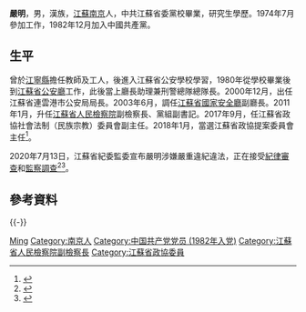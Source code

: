 {{Infobox officeholder
|image         = 
|caption       = 
|office        = {{CPPCC logo}} [[中国人民政治协商会议江苏省委员会|中国人民政治协商会议江苏省委员会]]提案委员会主任
|term_start    = 2018年1月
|term_end      = 2020年7月
|chairman      = [[黄莉新|黄莉新]]
|predecessor   = [[朱步楼|朱步楼]]
|successor     = 
|office1       = [[File:Supreme_People's_Procuratorate_of_P.R.China's_badge_.svg|20px]] [[江苏省人民检察院|江苏省人民检察院]]副检察长
|term_start1   = 2011年1月
|term_end1     = 2017年9月
|1blankname1   = 检察长
|1namedata1    = [[徐安|徐安]]→[[刘华_(1961年)|刘华]]
|predecessor1  = 
|successor1    = 
|name          = 严明
|birthname     = 
|birth_date    = {{birth year and age|1957|8}}  
|birth_place   = {{CHN}}[[江苏省|江苏省]][[南京市|南京市]]
|death_date    = 
|death_place   = 
|party         = {{中国共产党}}
|spouse        = 
|children      = 
|profession    = 
|alma_mater    = [[江苏警官学院|江苏省公安学校]]<br />中共江苏省委党校
|website       = 
|signature     = 
|footnotes     =
}}
'''嚴明'''{{BD|1957年|8月||catIdx=Yan, Ming}}，男，漢族，[[江蘇|江蘇]][[南京|南京]]人，中共江蘇省委黨校畢業，研究生學歷。1974年7月參加工作，1982年12月加入中國共產黨。

== 生平 ==
曾於[[江寧縣|江寧縣]]擔任教師及工人，後進入江蘇省公安學校學習，1980年從學校畢業後到[[江蘇省公安廳|江蘇省公安廳]]工作，此後當上廳長助理兼刑警總隊總隊長。2000年12月，出任江蘇省連雲港市公安局局長。2003年6月，調任[[江蘇省國家安全廳|江蘇省國家安全廳]]副廳長。2011年1月，升任[[江蘇省人民檢察院|江蘇省人民檢察院]]副檢察長、黨組副書記。2017年9月，任江蘇省政協社會法制（民族宗教）委員會副主任。2018年1月，當選江蘇省政協提案委員會主任<ref>{{cite news |url=http://www.js.xinhuanet.com/2020-07/14/c_1126233479.htm |title=江苏省政协提案委员会主任严明接受纪律审查和监察调查 |work=[[新华网|新华网]] |date=2020-07-14 |accessdate=2020-07-18 |language=zh-hans |archive-date=2020-09-27 |archive-url=https://web.archive.org/web/20200927113519/http://www.js.xinhuanet.com/2020-07/14/c_1126233479.htm |dead-url=no }}</ref>。

2020年7月13日，江蘇省紀委監委宣布嚴明涉嫌嚴重違紀違法，正在接受[[中国共产党中央纪律检查委员会|紀律審查]]和[[中华人民共和国国家监察委员会|監察調查]]<ref>{{cite news|url=http://www.jssjw.gov.cn/art/2020/7/13/art_17_140453.html |title=江苏省政协提案委员会主任严明接受纪律审查和监察调查 |work=清风扬帆网 |date=2020-07-13 |accessdate=2020-07-18 |language=zh-hans }}</ref><ref>{{cite news|url=http://www.ccdi.gov.cn/scdc/sggb/zjsc/202007/t20200713_221876.html |title=江苏省政协提案委员会主任严明接受纪律审查和监察调查 |work=中央纪委国家监委网站 |date=2020-07-13 |accessdate=2020-07-18 |language=zh-hans }}</ref>。

== 參考資料 ==
{{reflist}}

{{clear}}
{{-}}
{{s-start}}
{{s-par|prc-lcppcc}}
{{s-before|[[朱步楼|朱步楼]]}}
{{s-title|[[中国人民政治协商会议江苏省委员会|中国人民政治协商会议江苏省委员会]]提案委员会主任|2018年1月－2020年7月}}
{{s-vac}}
{{s-end}}
{{中共十九大以来的反腐败工作}}
{{Authority control}}
{{DEFAULTSORT:Yan, Ming}}
[[Category:严姓|Ming]]
[[Category:南京人|Category:南京人]]
[[Category:中国共产党党员_(1982年入党)|Category:中国共产党党员 (1982年入党)]]
[[Category:江蘇省人民檢察院副檢察長|Category:江蘇省人民檢察院副檢察長]]
[[Category:江蘇省政協委員|Category:江蘇省政協委員]]